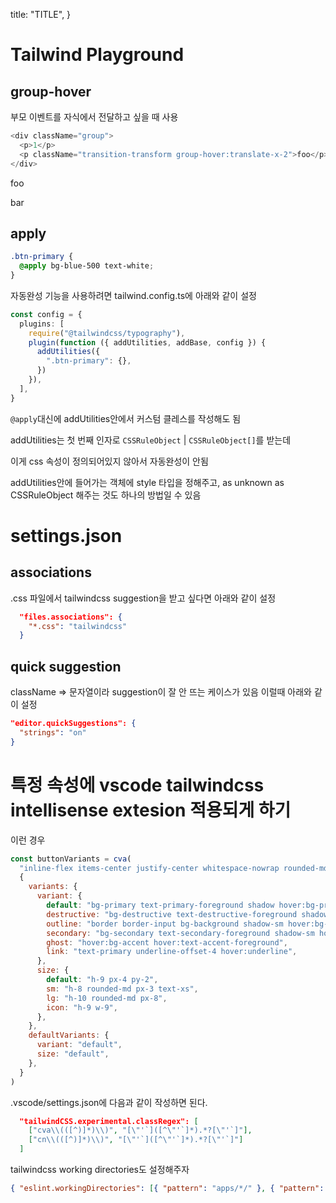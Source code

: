   title: "TITLE",
}

# Tailwind Playground

## group-hover

부모 이벤트를 자식에서 전달하고 싶을 때 사용

```js
<div className="group">
  <p>1</p>
  <p className="transition-transform group-hover:translate-x-2">foo</p>
</div>
```

<div className="group border-2 border-gray-400 mt-2">
  <p>foo</p>
  <p className="transition-transform group-hover:translate-x-2">bar</p>
</div>

## apply

```css
.btn-primary {
  @apply bg-blue-500 text-white;
}
```

자동완성 기능을 사용하려면 tailwind.config.ts에 아래와 같이 설정

```ts
const config = {
  plugins: [
    require("@tailwindcss/typography"),
    plugin(function ({ addUtilities, addBase, config }) {
      addUtilities({
        ".btn-primary": {},
      })
    }),
  ],
}
```

`@apply`대신에 addUtilities안에서 커스텀 클레스를 작성해도 됨

addUtilities는 첫 번째 인자로 `CSSRuleObject` | `CSSRuleObject[]`를 받는데

이게 css 속성이 정의되어있지 않아서 자동완성이 안됨

addUtilities안에 들어가는 객체에 style 타입을 정해주고, as unknown as CSSRuleObject 해주는 것도 하나의 방법일 수 있음

# settings.json

## associations

.css 파일에서 tailwindcss suggestion을 받고 싶다면 아래와 같이 설정

```json
  "files.associations": {
    "*.css": "tailwindcss"
  }
```

## quick suggestion

className => 문자열이라 suggestion이 잘 안 뜨는 케이스가 있음 이럴때 아래와 같이 설정

```json
"editor.quickSuggestions": {
  "strings": "on"
}
```

# 특정 속성에 vscode tailwindcss intellisense extesion 적용되게 하기

이런 경우

```js
const buttonVariants = cva(
  "inline-flex items-center justify-center whitespace-nowrap rounded-md text-sm font-medium transition-colors focus-visible:outline-none focus-visible:ring-1 focus-visible:ring-ring disabled:pointer-events-none disabled:opacity-50",
  {
    variants: {
      variant: {
        default: "bg-primary text-primary-foreground shadow hover:bg-primary/90",
        destructive: "bg-destructive text-destructive-foreground shadow-sm hover:bg-destructive/90",
        outline: "border border-input bg-background shadow-sm hover:bg-accent hover:text-accent-foreground",
        secondary: "bg-secondary text-secondary-foreground shadow-sm hover:bg-secondary/80",
        ghost: "hover:bg-accent hover:text-accent-foreground",
        link: "text-primary underline-offset-4 hover:underline",
      },
      size: {
        default: "h-9 px-4 py-2",
        sm: "h-8 rounded-md px-3 text-xs",
        lg: "h-10 rounded-md px-8",
        icon: "h-9 w-9",
      },
    },
    defaultVariants: {
      variant: "default",
      size: "default",
    },
  }
)
```

.vscode/settings.json에 다음과 같이 작성하면 된다.

```json
  "tailwindCSS.experimental.classRegex": [
    ["cva\\(([^)]*)\\)", "[\"'`]([^\"'`]*).*?[\"'`]"],
    ["cn\\(([^)]*)\\)", "[\"'`]([^\"'`]*).*?[\"'`]"]
  ]
```

tailwindcss working directories도 설정해주자

```json
{ "eslint.workingDirectories": [{ "pattern": "apps/*/" }, { "pattern": "packages/*/" }] }
```
